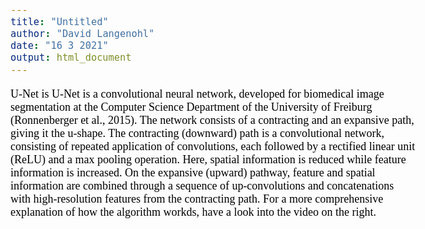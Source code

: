 ```yaml
---
title: "Untitled"
author: "David Langenohl"
date: "16 3 2021"
output: html_document
---
```


<style type="text/css">

body{ /* Normal  */
      font-size: 18px;
      font-family: "Times New Roman", Times, serif;
      color: Black;
  }
  
</style>


U-Net is U-Net is a convolutional neural network, developed for biomedical image segmentation at the Computer Science Department of the University of Freiburg (Ronnenberger et al., 2015). The network consists of a contracting and an expansive path, giving it the u-shape. The contracting (downward) path is a convolutional network, consisting of repeated application of convolutions, each followed by a rectified linear unit (ReLU) and a max pooling operation. Here, spatial information is reduced while feature information is increased. On the expansive (upward) pathway, feature and spatial information are combined through a sequence of up-convolutions and concatenations with high-resolution features from the contracting path. For a more comprehensive explanation of how the algorithm workds, have a look into the video on the right.